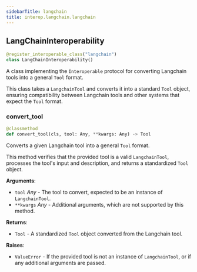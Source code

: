 ```yaml
---
sidebarTitle: langchain
title: interop.langchain.langchain
---
```


## LangChainInteroperability

```python
@register_interoperable_class("langchain")
class LangChainInteroperability()
```

A class implementing the `Interoperable` protocol for converting Langchain tools
into a general `Tool` format.

This class takes a `LangchainTool` and converts it into a standard `Tool` object,
ensuring compatibility between Langchain tools and other systems that expect
the `Tool` format.

### convert\_tool

```python
@classmethod
def convert_tool(cls, tool: Any, **kwargs: Any) -> Tool
```

Converts a given Langchain tool into a general `Tool` format.

This method verifies that the provided tool is a valid `LangchainTool`,
processes the tool's input and description, and returns a standardized
`Tool` object.

**Arguments**:

- `tool` _Any_ - The tool to convert, expected to be an instance of `LangchainTool`.
- `**kwargs` _Any_ - Additional arguments, which are not supported by this method.
  

**Returns**:

- `Tool` - A standardized `Tool` object converted from the Langchain tool.
  

**Raises**:

- `ValueError` - If the provided tool is not an instance of `LangchainTool`, or if
  any additional arguments are passed.

